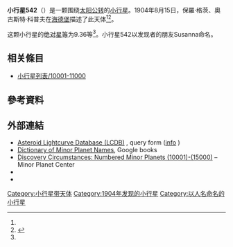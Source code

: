 {{Infobox planet
 | minorplanet     = yes
 | name            = 542 Susanna
 | background      = #D6D6D6
 | image = 
 | image_size      = 
 | caption         =
 | discovery_ref   =  <ref name="MPC-object" />
 | discoverer      = [[保羅·格茨、奧古斯特·科普夫|保羅·格茨、奧古斯特·科普夫]]
 | discovery_site  = [[海德堡|海德堡]]
 | discovered      = 1904年8月15日
 | mpc_name        = 542 Susanna
 | alt_names       = 542 Susanna
 | pronounced      = 
 | named_after     = <ref name="MPC-object" />
 | mp_category     = [[主帶小行星|主帶小行星]] <ref name="MPC-object" /><ref name="jpldata" />
 | orbit_ref       = <ref name="a">[http://ssd.jpl.nasa.gov/sbdb.cgi?sstr=542 542] {{Wayback|url=http://ssd.jpl.nasa.gov/sbdb.cgi?sstr=542 |date=20140925001227 }}，小行星數據庫瀏覽器（JPL Small-Body Database Browser）－[[美国国家航空航天局|美国国家航空航天局]]喷气推进实验室</ref>
 | epoch           = 2018-03-23.0（[[儒略日|JD]] 2458200.5）
 | uncertainty     = 0
 | observation_arc = 
 | aphelion = {{convert|3.315|AU|km|3|abbr=on|lk=out}}
 | perihelion      = {{convert|2.4960373|AU|km|3|abbr=on}}
 | semimajor       = 2.9055601
 | eccentricity    = 0.1409445
 | period          = 4.95[[儒略年|yr]]
 | mean_anomaly    = 316.08772[[度|°]]
 | mean_motion     = {{Deg2DMS|0.19900270|sup=ms}} / day
 | inclination     = 12.07477
 | asc_node        = 152.96225°
 | arg_peri        = 216.82612
 | mean_diameter   = 
 | rotation        = 
 | albedo          =
 | spectral_type   =
 | abs_magnitude   = 9.36<ref name="jpldata" />
}}
'''小行星542'''（{{lang-en|542 Susanna}}）是一颗围绕[[太阳|太阳]][[公转|公转]]的[[小行星|小行星]]。1904年8月15日，保羅·格茨、奧古斯特·科普夫在[[海德堡|海德堡]]描述了此天体<ref name="a" /><ref>{{cite news|title=小行星列表|url=http://cfa-www.harvard.edu/iau/lists/NumberedMPs.txt|accessdate=2018-10-19|newspaper=哈佛大学|archive-date=2008-05-17|archive-url=https://web.archive.org/web/20080517010638/http://cfa-www.harvard.edu/iau/lists/NumberedMPs.txt|dead-url=no}}</ref>。

这颗小行星的[[绝对星等|绝对星等]]为9.36等<ref name="a" />。小行星542以发现者的朋友Susanna命名。

== 相关條目 ==
*[[小行星列表/10001-11000|小行星列表/10001-11000]]

== 參考資料 ==
{{reflist|refs=

<ref name="jpldata">{{cite web
 |type         = 2018-01-26 last obs.
 |title        = JPL Small-Body Database Browser:542 Susanna-542 Susanna
 |url          = https://ssd.jpl.nasa.gov/sbdb.cgi?sstr=542
 |publisher    = [[Jet_Propulsion_Laboratory|Jet Propulsion Laboratory]]
 |accessdate   = 28 March 2018
 |archive-date = 2020-12-02
 |archive-url  = https://web.archive.org/web/20201202012736/https://ssd.jpl.nasa.gov/sbdb.cgi?sstr=542
 |dead-url     = no
}}</ref>

<ref name="MPC-object">{{cite web
  |title      = 542 Susanna
  |work      = Minor Planet Center
  |url      = https://www.minorplanetcenter.net/db_search/show_object?object_id=542
  |accessdate      = 28 March 2018
  |archive-date      = 2016-03-04
  |archive-url      = https://web.archive.org/web/20160304122434/http://minorplanetcenter.net/db_search/show_object?object_id=542
  |dead-url      = no
  }}</ref>

}}

==  外部連結 ==
* [http://www.minorplanet.info/PHP/lcdbsummaryquery.php Asteroid Lightcurve Database (LCDB)] {{Wayback|url=http://www.minorplanet.info/PHP/lcdbsummaryquery.php |date=20171210173955 }}, query form ([http://www.minorplanet.info/lightcurvedatabase.html info] {{Wayback|url=http://www.minorplanet.info/lightcurvedatabase.html |date=20171216050541 }})
* [https://books.google.com/books?id=aeAg1X7afOoC&pg Dictionary of Minor Planet Names], Google books
* [http://www.minorplanetcenter.net/iau/lists/NumberedMPs010001.html Discovery Circumstances: Numbered Minor Planets (10001)-(15000)] {{Wayback|url=http://www.minorplanetcenter.net/iau/lists/NumberedMPs010001.html |date=20180612162317 }} – Minor Planet Center
* {{AstDys|542}}
* {{JPL small body}}

{{Minor Planet Number|[[小行星541|小行星541]]|[[小行星543|小行星543]]}}
{{小天体}}

[[Category:小行星带天体|Category:小行星带天体]]
[[Category:1904年发现的小行星|Category:1904年发现的小行星]]
[[Category:以人名命名的小行星|Category:以人名命名的小行星]]